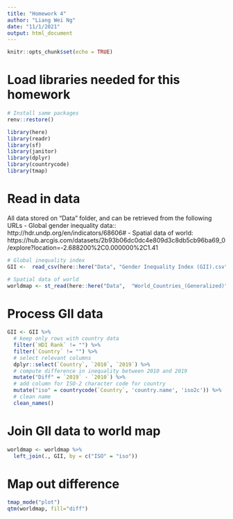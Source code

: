 ```yaml
---
title: "Homework 4"
author: "Liang Wei Ng"
date: "11/1/2021"
output: html_document
---
```


```r
knitr::opts_chunk$set(echo = TRUE)
```

# Load libraries needed for this homework


```r

# Install same packages 
renv::restore()

library(here)
library(readr)
library(sf)
library(janitor)
library(dplyr)
library(countrycode)
library(tmap)

```

# Read in data

All data stored on "Data" folder, and can be retrieved from the following URLs
- Global gender inequality data:: http://hdr.undp.org/en/indicators/68606#
- Spatial data of world: https://hub.arcgis.com/datasets/2b93b06dc0dc4e809d3c8db5cb96ba69_0/explore?location=-2.688200%2C0.000000%2C1.41

```r

# Global inequality index
GII <-  read_csv(here::here("Data", "Gender Inequality Index (GII).csv"), locale = locale(encoding = "latin1"), na="..",skip=5)

# Spatial data of world
worldmap <- st_read(here::here("Data",  "World_Countries_(Generalized)", "World_Countries__Generalized_.shp"))

```

# Process GII data

```r

GII <- GII %>%
  # keep only rows with country data
  filter(`HDI Rank` != "") %>%
  filter(`Country` != "") %>%
  # select relevant columns
  dplyr::select(`Country`, `2010`, `2019`) %>%
  # compute difference in inequality between 2010 and 2019
  mutate("Diff" = `2019` - `2010`) %>%
  # add column for ISO-2 character code for country
  mutate("iso" = countrycode(`Country`, 'country.name', 'iso2c')) %>%
  # clean name
  clean_names()

```

# Join GII data to world map

```r

worldmap <- worldmap %>%
  left_join(., GII, by = c("ISO" = "iso"))

```

# Map out difference

```r

tmap_mode("plot")
qtm(worldmap, fill="diff")

```

